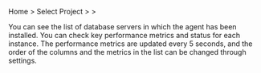 Home &gt; Select Project &gt; <Cmdname sid="side_dashboard" className="uitext" /> &gt; <Cmdname sid="side_instanceList" className="uitext" />

You can see the list of database servers in which the agent has been installed. You can check key performance metrics and status for each instance. The performance metrics are updated every 5 seconds, and the order of the columns and the metrics in the list can be changed through settings.
